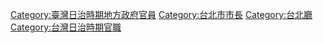 [[Category:臺灣日治時期地方政府官員|Category:臺灣日治時期地方政府官員]]
[[Category:台北市市長|Category:台北市市長]]
[[Category:台北廳|Category:台北廳]]
[[Category:台灣日治時期官職|Category:台灣日治時期官職]]